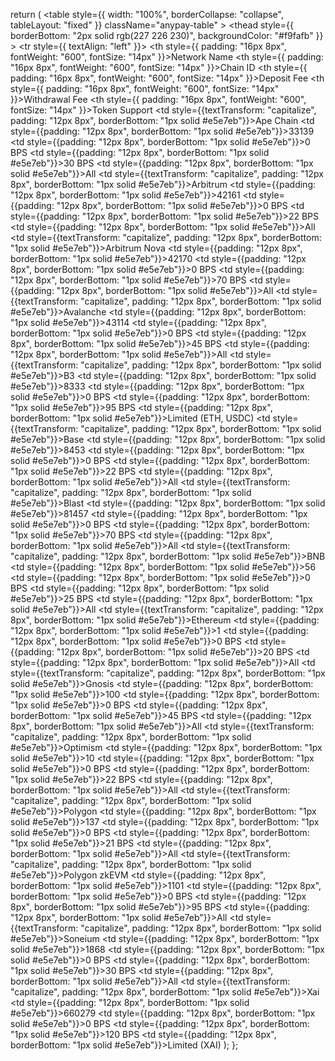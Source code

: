   return (
    <table
      style={{ 
        width: "100%", 
        borderCollapse: "collapse",
        tableLayout: "fixed"
      }}
      className="anypay-table"
    >
      <thead
        style={{
          borderBottom: "2px solid rgb(227 226 230)",
          backgroundColor: "#f9fafb"
        }}
      >
        <tr style={{ textAlign: "left" }}>
          <th style={{ padding: "16px 8px", fontWeight: "600", fontSize: "14px" }}>Network Name</th>
          <th style={{ padding: "16px 8px", fontWeight: "600", fontSize: "14px" }}>Chain ID</th>
          <th style={{ padding: "16px 8px", fontWeight: "600", fontSize: "14px" }}>Deposit Fee</th>
          <th style={{ padding: "16px 8px", fontWeight: "600", fontSize: "14px" }}>Withdrawal Fee</th>
          <th style={{ padding: "16px 8px", fontWeight: "600", fontSize: "14px" }}>Token Support</th>
        </tr>
      </thead>
      <tbody>
        <tr>
          <td style={{textTransform: "capitalize", padding: "12px 8px", borderBottom: "1px solid #e5e7eb"}}>Ape Chain</td>
          <td style={{padding: "12px 8px", borderBottom: "1px solid #e5e7eb"}}>33139</td>
          <td style={{padding: "12px 8px", borderBottom: "1px solid #e5e7eb"}}>0 BPS</td>
          <td style={{padding: "12px 8px", borderBottom: "1px solid #e5e7eb"}}>30 BPS</td>
          <td style={{padding: "12px 8px", borderBottom: "1px solid #e5e7eb"}}>All</td>
        </tr>
        <tr>
          <td style={{textTransform: "capitalize", padding: "12px 8px", borderBottom: "1px solid #e5e7eb"}}>Arbitrum</td>
          <td style={{padding: "12px 8px", borderBottom: "1px solid #e5e7eb"}}>42161</td>
          <td style={{padding: "12px 8px", borderBottom: "1px solid #e5e7eb"}}>0 BPS</td>
          <td style={{padding: "12px 8px", borderBottom: "1px solid #e5e7eb"}}>22 BPS</td>
          <td style={{padding: "12px 8px", borderBottom: "1px solid #e5e7eb"}}>All</td>
        </tr>
        <tr>
          <td style={{textTransform: "capitalize", padding: "12px 8px", borderBottom: "1px solid #e5e7eb"}}>Arbitrum Nova</td>
          <td style={{padding: "12px 8px", borderBottom: "1px solid #e5e7eb"}}>42170</td>
          <td style={{padding: "12px 8px", borderBottom: "1px solid #e5e7eb"}}>0 BPS</td>
          <td style={{padding: "12px 8px", borderBottom: "1px solid #e5e7eb"}}>70 BPS</td>
          <td style={{padding: "12px 8px", borderBottom: "1px solid #e5e7eb"}}>All</td>
        </tr>
        <tr>
          <td style={{textTransform: "capitalize", padding: "12px 8px", borderBottom: "1px solid #e5e7eb"}}>Avalanche</td>
          <td style={{padding: "12px 8px", borderBottom: "1px solid #e5e7eb"}}>43114</td>
          <td style={{padding: "12px 8px", borderBottom: "1px solid #e5e7eb"}}>0 BPS</td>
          <td style={{padding: "12px 8px", borderBottom: "1px solid #e5e7eb"}}>45 BPS</td>
          <td style={{padding: "12px 8px", borderBottom: "1px solid #e5e7eb"}}>All</td>
        </tr>
        <tr>
          <td style={{textTransform: "capitalize", padding: "12px 8px", borderBottom: "1px solid #e5e7eb"}}>B3</td>
          <td style={{padding: "12px 8px", borderBottom: "1px solid #e5e7eb"}}>8333</td>
          <td style={{padding: "12px 8px", borderBottom: "1px solid #e5e7eb"}}>0 BPS</td>
          <td style={{padding: "12px 8px", borderBottom: "1px solid #e5e7eb"}}>95 BPS</td>
          <td style={{padding: "12px 8px", borderBottom: "1px solid #e5e7eb"}}>Limited (ETH, USDC)</td>
        </tr>
        <tr>
          <td style={{textTransform: "capitalize", padding: "12px 8px", borderBottom: "1px solid #e5e7eb"}}>Base</td>
          <td style={{padding: "12px 8px", borderBottom: "1px solid #e5e7eb"}}>8453</td>
          <td style={{padding: "12px 8px", borderBottom: "1px solid #e5e7eb"}}>0 BPS</td>
          <td style={{padding: "12px 8px", borderBottom: "1px solid #e5e7eb"}}>22 BPS</td>
          <td style={{padding: "12px 8px", borderBottom: "1px solid #e5e7eb"}}>All</td>
        </tr>
        <tr>
          <td style={{textTransform: "capitalize", padding: "12px 8px", borderBottom: "1px solid #e5e7eb"}}>Blast</td>
          <td style={{padding: "12px 8px", borderBottom: "1px solid #e5e7eb"}}>81457</td>
          <td style={{padding: "12px 8px", borderBottom: "1px solid #e5e7eb"}}>0 BPS</td>
          <td style={{padding: "12px 8px", borderBottom: "1px solid #e5e7eb"}}>70 BPS</td>
          <td style={{padding: "12px 8px", borderBottom: "1px solid #e5e7eb"}}>All</td>
        </tr>
        <tr>
          <td style={{textTransform: "capitalize", padding: "12px 8px", borderBottom: "1px solid #e5e7eb"}}>BNB</td>
          <td style={{padding: "12px 8px", borderBottom: "1px solid #e5e7eb"}}>56</td>
          <td style={{padding: "12px 8px", borderBottom: "1px solid #e5e7eb"}}>0 BPS</td>
          <td style={{padding: "12px 8px", borderBottom: "1px solid #e5e7eb"}}>25 BPS</td>
          <td style={{padding: "12px 8px", borderBottom: "1px solid #e5e7eb"}}>All</td>
        </tr>
        <tr>
          <td style={{textTransform: "capitalize", padding: "12px 8px", borderBottom: "1px solid #e5e7eb"}}>Ethereum</td>
          <td style={{padding: "12px 8px", borderBottom: "1px solid #e5e7eb"}}>1</td>
          <td style={{padding: "12px 8px", borderBottom: "1px solid #e5e7eb"}}>0 BPS</td>
          <td style={{padding: "12px 8px", borderBottom: "1px solid #e5e7eb"}}>20 BPS</td>
          <td style={{padding: "12px 8px", borderBottom: "1px solid #e5e7eb"}}>All</td>
        </tr>
        <tr>
          <td style={{textTransform: "capitalize", padding: "12px 8px", borderBottom: "1px solid #e5e7eb"}}>Gnosis</td>
          <td style={{padding: "12px 8px", borderBottom: "1px solid #e5e7eb"}}>100</td>
          <td style={{padding: "12px 8px", borderBottom: "1px solid #e5e7eb"}}>0 BPS</td>
          <td style={{padding: "12px 8px", borderBottom: "1px solid #e5e7eb"}}>45 BPS</td>
          <td style={{padding: "12px 8px", borderBottom: "1px solid #e5e7eb"}}>All</td>
        </tr>
        <tr>
          <td style={{textTransform: "capitalize", padding: "12px 8px", borderBottom: "1px solid #e5e7eb"}}>Optimism</td>
          <td style={{padding: "12px 8px", borderBottom: "1px solid #e5e7eb"}}>10</td>
          <td style={{padding: "12px 8px", borderBottom: "1px solid #e5e7eb"}}>0 BPS</td>
          <td style={{padding: "12px 8px", borderBottom: "1px solid #e5e7eb"}}>22 BPS</td>
          <td style={{padding: "12px 8px", borderBottom: "1px solid #e5e7eb"}}>All</td>
        </tr>
        <tr>
          <td style={{textTransform: "capitalize", padding: "12px 8px", borderBottom: "1px solid #e5e7eb"}}>Polygon</td>
          <td style={{padding: "12px 8px", borderBottom: "1px solid #e5e7eb"}}>137</td>
          <td style={{padding: "12px 8px", borderBottom: "1px solid #e5e7eb"}}>0 BPS</td>
          <td style={{padding: "12px 8px", borderBottom: "1px solid #e5e7eb"}}>21 BPS</td>
          <td style={{padding: "12px 8px", borderBottom: "1px solid #e5e7eb"}}>All</td>
        </tr>
        <tr>
          <td style={{textTransform: "capitalize", padding: "12px 8px", borderBottom: "1px solid #e5e7eb"}}>Polygon zkEVM</td>
          <td style={{padding: "12px 8px", borderBottom: "1px solid #e5e7eb"}}>1101</td>
          <td style={{padding: "12px 8px", borderBottom: "1px solid #e5e7eb"}}>0 BPS</td>
          <td style={{padding: "12px 8px", borderBottom: "1px solid #e5e7eb"}}>95 BPS</td>
          <td style={{padding: "12px 8px", borderBottom: "1px solid #e5e7eb"}}>All</td>
        </tr>
        <tr>
          <td style={{textTransform: "capitalize", padding: "12px 8px", borderBottom: "1px solid #e5e7eb"}}>Soneium</td>
          <td style={{padding: "12px 8px", borderBottom: "1px solid #e5e7eb"}}>1868</td>
          <td style={{padding: "12px 8px", borderBottom: "1px solid #e5e7eb"}}>0 BPS</td>
          <td style={{padding: "12px 8px", borderBottom: "1px solid #e5e7eb"}}>30 BPS</td>
          <td style={{padding: "12px 8px", borderBottom: "1px solid #e5e7eb"}}>All</td>
        </tr>
        <tr>
          <td style={{textTransform: "capitalize", padding: "12px 8px", borderBottom: "1px solid #e5e7eb"}}>Xai</td>
          <td style={{padding: "12px 8px", borderBottom: "1px solid #e5e7eb"}}>660279</td>
          <td style={{padding: "12px 8px", borderBottom: "1px solid #e5e7eb"}}>0 BPS</td>
          <td style={{padding: "12px 8px", borderBottom: "1px solid #e5e7eb"}}>120 BPS</td>
          <td style={{padding: "12px 8px", borderBottom: "1px solid #e5e7eb"}}>Limited (XAI)</td>
        </tr>
      </tbody>
    </table>
  );
};
